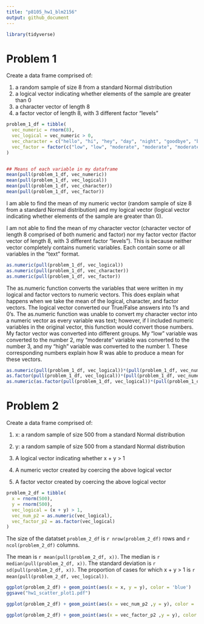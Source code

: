 ```yaml
---
title: "p8105_hw1_blm2156"
output: github_document
---
```


```r
library(tidyverse)
```

# Problem 1
Create a data frame comprised of:

1) a random sample of size 8 from a standard Normal distribution
2) a logical vector indicating whether elements of the sample are greater than 0
3) a character vector of length 8
4) a factor vector of length 8, with 3 different factor “levels”
```r
problem_1_df = tibble(
  vec_numeric = rnorm(8),
  vec_logical = vec_numeric > 0,
  vec_character = c("hello", "hi", "hey", "day", "night", "goodbye", "bye", "goodnight"),
  vec_factor = factor(c("low", "low", "moderate", "moderate", "moderate", "moderate", "high", "high"))
)


## Means of each variable in my dataframe
mean(pull(problem_1_df, vec_numeric))
mean(pull(problem_1_df, vec_logical))
mean(pull(problem_1_df, vec_character))
mean(pull(problem_1_df, vec_factor))
```
I am able to find the mean of my numeric vector (random sample of size 8 from a standard Normal distribution) and my logical vector (logical vector indicating whether elements of the sample are greater than 0).

I am not able to find the mean of my character vector (character vector of length 8 comprised of both numeric and factor) nor my factor vector (factor vector of length 8, with 3 different factor "levels"). This is because neither vector completely contains numeric variables. Each contain some or all variables in the "text" format.  

```r
as.numeric(pull(problem_1_df, vec_logical))
as.numeric(pull(problem_1_df, vec_character))
as.numeric(pull(problem_1_df, vec_factor))
```
The as.numeric function converts the variables that were written in my logical and factor vectors to numeric vectors. This does explain what happens when we take the mean of the logical, character, and factor vectors. The logical vector converted our True/False answers into 1's and 0's. The as.numeric function was unable to convert my character vector into a numeric vector as every variable was text; however, if I included numeric variables in the original vector, this function would convert those numbers. My factor vector was converted into different groups. My "low" variable was converted to the number 2, my "moderate" variable was converted to the number 3, and my "high" variable was converted to the number 1. These corresponding numbers explain how R was able to produce a mean for these vectors. 

```r
as.numeric(pull(problem_1_df, vec_logical))*(pull(problem_1_df, vec_numeric))
as.factor(pull(problem_1_df, vec_logical))*(pull(problem_1_df, vec_numeric))
as.numeric(as.factor(pull(problem_1_df, vec_logical))*(pull(problem_1_df, vec_numeric)))
```

# Problem 2

Create a data frame comprised of:

1) x: a random sample of size 500 from a standard Normal distribution

2) y: a random sample of size 500 from a standard Normal distribution

3) A logical vector indicating whether x + y > 1

4) A numeric vector created by coercing the above logical vector

5) A factor vector created by coercing the above logical vector
```r
problem_2_df = tibble(
  x = rnorm(500),
  y = rnorm(500),
  vec_logical = (x + y) > 1,
  vec_num_p2 = as.numeric(vec_logical),
  vec_factor_p2 = as.factor(vec_logical)
)
```

The size of the datatset `problem_2_df` is `r nrow(problem_2_df)` rows and `r ncol(problem_2_df)` columns. 

The mean is `r mean(pull(problem_2_df, x))`.
The median is `r median(pull(problem_2_df, x))`.
The standard deviation is `r sd(pull(problem_2_df, x))`.
The proportion of cases for which x + y > 1 is `r mean(pull(problem_2_df, vec_logical))`.

```r
ggplot(problem_2_df) + geom_point(aes(x = x, y = y), color = 'blue')
ggsave("hw1_scatter_plot1.pdf")

ggplot(problem_2_df) + geom_point(aes(x = vec_num_p2 ,y = y), color = 'red')

ggplot(problem_2_df) + geom_point(aes(x = vec_factor_p2 ,y = y), color = 'green')
```

